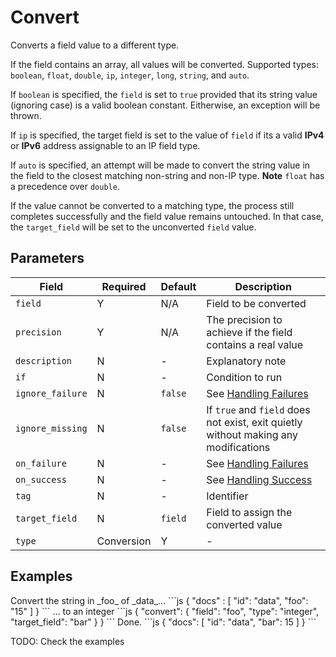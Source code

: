# Convert

<Synopsis>
Converts a field value to a different type.
</Synopsis>

If the field contains an array, all values will be converted. Supported types: `boolean`, `float`, `double`, `ip`, `integer`, `long`, `string`, and `auto`.

If `boolean` is specified, the `field` is set to `true` provided that its string value (ignoring case) is a valid boolean constant. Eitherwise, an exception will be thrown.

If `ip` is specified, the target field is set to the value of `field` if its a valid **IPv4** or **IPv6** address assignable to an IP field type.

If `auto` is specified, an attempt will be made to convert the string value in the field to the closest matching non-string and non-IP type. **Note** `float` has a precedence over `double`.

If the value cannot be converted to a matching type, the process still completes successfully and the field value remains untouched. In that case, the `target_field` will be set to the unconverted `field` value.

## Parameters

|Field|Required|Default|Description|
|---|---|---|---|
|`field`|Y|N/A|Field to be converted|
|`precision`|Y|N/A|The precision to achieve if the field contains a real value|
|`description`|N|-|Explanatory note|
|`if`|N|-|Condition to run|
|`ignore_failure`|N|`false`|See [Handling Failures](../handling-failures.mdx)|
|`ignore_missing`|N|`false`|If `true` and `field` does not exist, exit quietly without making any modifications|
|`on_failure`|N|-|See [Handling Failures](../handling-failures.mdx)|
|`on_success`|N|-|See [Handling Success](../handling-success.mdx)|
|`tag`|N|-|Identifier|
|`target_field`|N|`field`|Field to assign the converted value|
|`type`|Conversion|Y|-|The type to convert the `field` value to|

## Examples


<Example>
   <Description>
   Convert the string in _foo_ of _data_...
   </Description>
   <SampleCode>
   ```js
   {
      "docs" : [
         "id": "data",
         "foo": "15"
      ]
   }
   ```
   </SampleCode>

   <Description>
   ... to an integer
   </Description>
   <SampleCode>
   ```js
   {
      "convert": {
         "field": "foo",
         "type": "integer",
         "target_field": "bar"
      }
   }
   ```
   </SampleCode>

   <Description>
   Done.
   </Description>
   <SampleCode>
   ```js
   {
      "docs": [
         "id": "data",
         "bar": 15
      ]
   }
   ```
   </SampleCode>
</Example>

TODO: Check the examples
